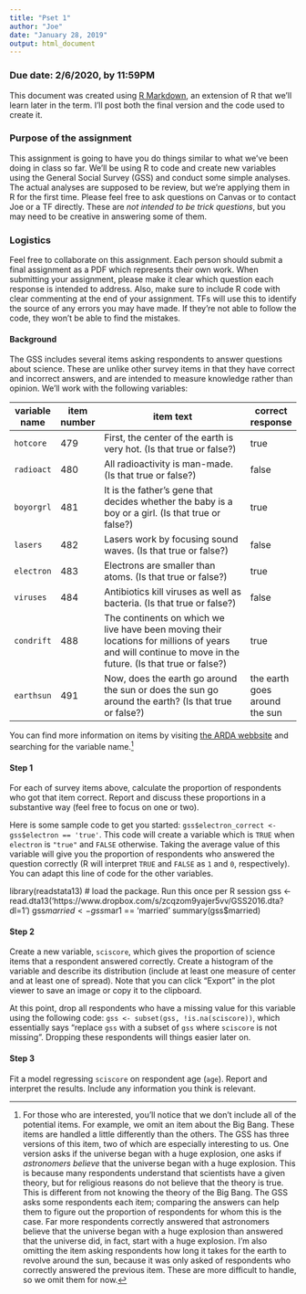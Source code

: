 ---
title: "Pset 1"
author: "Joe"
date: "January 28, 2019"
output: html_document
---

### Due date: 2/6/2020, by 11:59PM

This document was created using [R Markdown](https://r4ds.had.co.nz/r-markdown.html), an extension of R that we'll learn later in the term. I'll post both the final version and the code used to create it.

### Purpose of the assignment

This assignment is going to have you do things similar to what we've been doing in class so far. We'll be using R to code and create new variables using the General Social Survey (GSS) and conduct some simple analyses. The actual analyses are supposed to be review, but we're applying them in R for the first time. Please feel free to ask questions on Canvas or to contact Joe or a TF directly. These are *not intended to be trick questions*, but you may need to be creative in answering some of them.

### Logistics

Feel free to collaborate on this assignment. Each person should submit a final assignment as a PDF which represents their own work. When submitting your assignment, please make it clear which question each response is intended to address.  Also, make sure to include R code with clear commenting at the end of your assignment. TFs will use this to identify the source of any errors you may have made. If they're not able to follow the code, they won't be able to find the mistakes.

#### Background

The GSS includes several items asking respondents to answer questions about science. These are unlike other survey items in that they have correct and incorrect answers, and are intended to measure knowledge rather than opinion. We'll work with the following variables:

| variable name | item number | item text                                                                                                                                                | correct response              |
|---------------|-------------|----------------------------------------------------------------------------------------------------------------------------------------------------------|-------------------------------|
| `hotcore `    | 479         | First, the center of the earth is very hot. (Is that true or false?)                                                                                     | true                          |
| `radioact`    | 480         | All radioactivity is man-made. (Is that true or false?)                                                                                                  | false                         |
| `boyorgrl`    | 481         | It is the father's gene that decides whether the baby is a boy or a girl. (Is that true or false?)                                                       | true                          |
| `lasers  `    | 482         | Lasers work by focusing sound waves. (Is that true or false?)                                                                                            | false                         |
| `electron`    | 483         | Electrons are smaller than atoms. (Is that true or false?)                                                                                               | true                          |
| `viruses `    | 484         | Antibiotics kill viruses as well as bacteria. (Is that true or false?)                                                                                   | false                         |
| `condrift`    | 488         | The continents on which we live have been moving their locations for millions of years and will continue to move in the future. (Is that true or false?) | true                          |
| `earthsun`    | 491         | Now, does the earth go around the sun or does the sun go around the earth? (Is that true or false?)                                                      | the earth goes around the sun |


You can find more information on items by visiting [the ARDA webbsite](http://www.thearda.com/archive/files/Codebooks/GSS2016_CB.asp) and searching for the variable name.^[For those who are interested, you'll notice that we don't include all of the potential items. For example, we omit an item about the Big Bang. These items are handled a little differently than the others. The GSS has three versions of this item, two of which are especially interesting to us. One version asks if the universe began with a huge explosion, one asks if *astronomers believe* that the universe began with a huge explosion. This is because many respondents understand that scientists have a given theory, but for religious reasons do not believe that the theory is true. This is different from not knowing the theory of the Big Bang. The GSS asks some respondents each item; comparing the answers can help them to figure out the proportion of respondents for whom this is the case. Far more respondents correctly answered that astronomers believe that the universe began with a huge explosion than answered that the universe did, in fact, start with a huge explosion. I'm also omitting the item asking respondents how long it takes for the earth to revolve around the sun, because it was only asked of respondents who correctly answered the previous item. These are more difficult to handle, so we omit them for now.]



#### Step 1

For each of survey items above, calculate the proportion of respondents who got that item correct. Report and discuss these proportions in a substantive way (feel free to focus on one or two).

Here is some sample code to get you started: `gss$electron_correct <- gss$electron == 'true'`. This code will create a variable which is `TRUE` when `electron` is `"true"` and `FALSE` otherwise.  Taking the average value of this variable will give you the proportion of respondents who answered the question correctly (R will interpret `TRUE` and `FALSE` as `1` and `0`, respectively). You can adapt this line of code for the other variables.  

library(readstata13) # load the package. Run this once per R session
gss <- read.dta13('https://www.dropbox.com/s/zcqzom9yajer5vv/GSS2016.dta?dl=1')
gss$married <- gss$mar1 == 'married'
summary(gss$married)

#### Step 2

Create a new variable, `sciscore`, which gives the proportion of science items that a respondent answered correctly. Create a histogram of the variable and describe its distribution (include at least one measure of center and at least one of spread). Note that you can click "Export" in the plot viewer to save an image or copy it to the clipboard.

At this point, drop all respondents who have a missing value for this variable using the following code: `gss <- subset(gss, !is.na(sciscore))`, which essentially says "replace `gss` with a subset of `gss` where `sciscore` is not missing". Dropping these respondents will things easier later on.

#### Step 3

Fit a model regressing `sciscore` on respondent age (`age`). Report and interpret the results. Include any information you think is relevant.